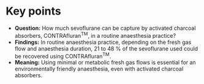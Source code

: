 # Key points

- **Question:** How much sevoflurane can be capture by activated charcoal absorbers, CONTRAfluran^TM^, in a routine anaesthesia practice?
- **Findings:** In routine anaesthesia practice, depending on the fresh gas flow and anaesthesia duration, 21 to 48 % of the sevoflurane used could be recovered using CONTRAfluran^TM^.
- **Meaning:** Using minimal or metabolic fresh gas flows is essential for an environmentally friendly anaesthesia, even with activated charcoal absorbers.
